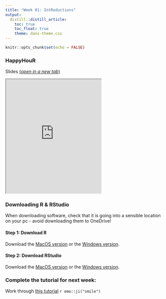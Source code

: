 ```yaml
---
title: "Week 01: IntRoductions"
output:
  distill::distill_article:
    toc: true
    toc_float: true
    theme: dans-theme.css
---
```


```r
knitr::opts_chunk$set(echo = FALSE)
```

### HappyHouR 

Slides [(*open in a new tab*)](https://fundrmentals.netlify.app/fundrmentals_intro/#1){target="_blank"}

<iframe id="inlineFrameExample"
    title="Inline Frame Example"
    height="360"
    src="https://fundrmentals.netlify.app/fundrmentals_intro/#1">
</iframe>



### Downloading R & RStudio

When downloading software, check that it is going into a sensible location on your pc - avoid downloading them to OneDrive!

#### Step 1: Download R

Download the [MacOS version](https://cloud.r-project.org/bin/macosx/R-4.0.2.pkg) or the [Windows version](https://cran.r-project.org/bin/windows/base/old/4.0.5/R-4.0.5-win.exe).


#### Step 2: Download RStudio

Download the [MacOS version](https://download1.rstudio.org/desktop/macos/RStudio-1.3.1093.dmg) or the [Windows version](https://download1.rstudio.org/desktop/windows/RStudio-1.3.1093.exe).



### Complete the tutorial for next week: 

:::ojtask

Work through [this tutorial](http://milton-the-cat.rocks/learnr/r/r_getting_started/) `r emo::ji("smile")`

:::

<br>


